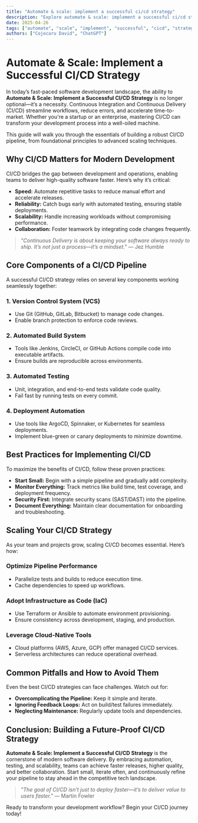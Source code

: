 ```yaml
---
title: "Automate & scale: implement a successful ci/cd strategy"
description: "Explore automate & scale: implement a successful ci/cd strategy in this detailed guide, offering insights, strategies, and practical tips to enhance your understanding and application of the topic."
date: 2025-04-26
tags: ["automate", "scale", "implement", "successful", "cicd", "strategy"]
authors: ["Cojocaru David", "ChatGPT"]
---
```


# Automate & Scale: Implement a Successful CI/CD Strategy  

In today’s fast-paced software development landscape, the ability to **Automate & Scale: Implement a Successful CI/CD Strategy** is no longer optional—it’s a necessity. Continuous Integration and Continuous Delivery (CI/CD) streamline workflows, reduce errors, and accelerate time-to-market. Whether you're a startup or an enterprise, mastering CI/CD can transform your development process into a well-oiled machine.  

This guide will walk you through the essentials of building a robust CI/CD pipeline, from foundational principles to advanced scaling techniques.  

## Why CI/CD Matters for Modern Development  

CI/CD bridges the gap between development and operations, enabling teams to deliver high-quality software faster. Here’s why it’s critical:  

- **Speed:** Automate repetitive tasks to reduce manual effort and accelerate releases.  
- **Reliability:** Catch bugs early with automated testing, ensuring stable deployments.  
- **Scalability:** Handle increasing workloads without compromising performance.  
- **Collaboration:** Foster teamwork by integrating code changes frequently.  

> *"Continuous Delivery is about keeping your software always ready to ship. It’s not just a process—it’s a mindset."* — Jez Humble  

## Core Components of a CI/CD Pipeline  

A successful CI/CD strategy relies on several key components working seamlessly together:  

### 1. Version Control System (VCS)  
- Use Git (GitHub, GitLab, Bitbucket) to manage code changes.  
- Enable branch protection to enforce code reviews.  

### 2. Automated Build System  
- Tools like Jenkins, CircleCI, or GitHub Actions compile code into executable artifacts.  
- Ensure builds are reproducible across environments.  

### 3. Automated Testing  
- Unit, integration, and end-to-end tests validate code quality.  
- Fail fast by running tests on every commit.  

### 4. Deployment Automation  
- Use tools like ArgoCD, Spinnaker, or Kubernetes for seamless deployments.  
- Implement blue-green or canary deployments to minimize downtime.  

## Best Practices for Implementing CI/CD  

To maximize the benefits of CI/CD, follow these proven practices:  

- **Start Small:** Begin with a simple pipeline and gradually add complexity.  
- **Monitor Everything:** Track metrics like build time, test coverage, and deployment frequency.  
- **Security First:** Integrate security scans (SAST/DAST) into the pipeline.  
- **Document Everything:** Maintain clear documentation for onboarding and troubleshooting.  

## Scaling Your CI/CD Strategy  

As your team and projects grow, scaling CI/CD becomes essential. Here’s how:  

### Optimize Pipeline Performance  
- Parallelize tests and builds to reduce execution time.  
- Cache dependencies to speed up workflows.  

### Adopt Infrastructure as Code (IaC)  
- Use Terraform or Ansible to automate environment provisioning.  
- Ensure consistency across development, staging, and production.  

### Leverage Cloud-Native Tools  
- Cloud platforms (AWS, Azure, GCP) offer managed CI/CD services.  
- Serverless architectures can reduce operational overhead.  

## Common Pitfalls and How to Avoid Them  

Even the best CI/CD strategies can face challenges. Watch out for:  

- **Overcomplicating the Pipeline:** Keep it simple and iterate.  
- **Ignoring Feedback Loops:** Act on build/test failures immediately.  
- **Neglecting Maintenance:** Regularly update tools and dependencies.  

## Conclusion: Building a Future-Proof CI/CD Strategy  

**Automate & Scale: Implement a Successful CI/CD Strategy** is the cornerstone of modern software delivery. By embracing automation, testing, and scalability, teams can achieve faster releases, higher quality, and better collaboration. Start small, iterate often, and continuously refine your pipeline to stay ahead in the competitive tech landscape.  

> *"The goal of CI/CD isn’t just to deploy faster—it’s to deliver value to users faster."* — Martin Fowler  

Ready to transform your development workflow? Begin your CI/CD journey today!
